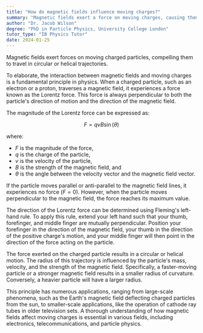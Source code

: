 ```yaml
---
title: "How do magnetic fields influence moving charges?"
summary: "Magnetic fields exert a force on moving charges, causing them to move in a circular or helical path."
author: "Dr. Jacob Wilson"
degree: "PhD in Particle Physics, University College London"
tutor_type: "IB Physics Tutor"
date: 2024-01-25
---
```


Magnetic fields exert forces on moving charged particles, compelling them to travel in circular or helical trajectories.

To elaborate, the interaction between magnetic fields and moving charges is a fundamental principle in physics. When a charged particle, such as an electron or a proton, traverses a magnetic field, it experiences a force known as the Lorentz force. This force is always perpendicular to both the particle's direction of motion and the direction of the magnetic field.

The magnitude of the Lorentz force can be expressed as:

$$
F = q v B \sin(\theta)
$$

where:
- $F$ is the magnitude of the force,
- $q$ is the charge of the particle,
- $v$ is the velocity of the particle,
- $B$ is the strength of the magnetic field, and
- $\theta$ is the angle between the velocity vector and the magnetic field vector.

If the particle moves parallel or anti-parallel to the magnetic field lines, it experiences no force ($F = 0$). However, when the particle moves perpendicular to the magnetic field, the force reaches its maximum value.

The direction of the Lorentz force can be determined using Fleming's left-hand rule. To apply this rule, extend your left hand such that your thumb, forefinger, and middle finger are mutually perpendicular. Position your forefinger in the direction of the magnetic field, your thumb in the direction of the positive charge's motion, and your middle finger will then point in the direction of the force acting on the particle.

The force exerted on the charged particle results in a circular or helical motion. The radius of this trajectory is influenced by the particle's mass, velocity, and the strength of the magnetic field. Specifically, a faster-moving particle or a stronger magnetic field results in a smaller radius of curvature. Conversely, a heavier particle will have a larger radius.

This principle has numerous applications, ranging from large-scale phenomena, such as the Earth's magnetic field deflecting charged particles from the sun, to smaller-scale applications, like the operation of cathode ray tubes in older television sets. A thorough understanding of how magnetic fields affect moving charges is essential in various fields, including electronics, telecommunications, and particle physics.
    